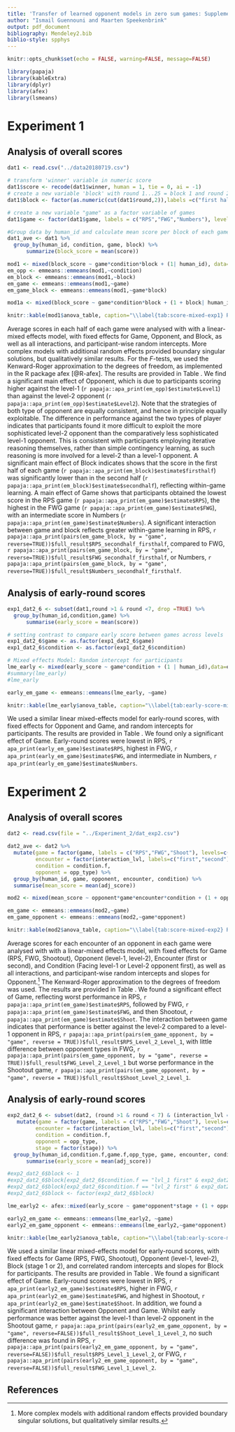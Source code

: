 ```yaml
---
title: 'Transfer of learned opponent models in zero sum games: Supplementary Information'
author: "Ismail Guennouni and Maarten Speekenbrink"
output: pdf_document
bibliography: Mendeley2.bib
biblio-style: spphys
---
```


```r
knitr::opts_chunk$set(echo = FALSE, warning=FALSE, message=FALSE)
```

```r
library(papaja)
library(kableExtra)
library(dplyr)
library(afex)
library(lsmeans)

```

# Experiment 1

## Analysis of overall scores

```r
dat1 <- read.csv("../data20180719.csv") 

# transform 'winner' variable in numeric score
dat1$score <- recode(dat1$winner, human = 1, tie = 0, ai = -1)
# create a new variable 'block' with round 1...25 = block 1 and round 26...50 as block 2
dat1$block <- factor(as.numeric(cut(dat1$round,2)),labels =c("first half", "second half"))

# create a new variable "game" as a factor variable of games
dat1$game <- factor(dat1$game, labels = c("RPS","FWG","Numbers"), levels=c("rps","fwg","numbers"))

#Group data by human_id and calculate mean score per block of each game.
dat1_ave <- dat1 %>% 
  group_by(human_id, condition, game, block) %>% 
      summarize(block_score = mean(score))

mod1 <- mixed(block_score ~ game*condition*block + (1| human_id), data=dat1_ave, type = 3, method = "KR")
em_opp <- emmeans::emmeans(mod1,~condition)
em_block <- emmeans::emmeans(mod1,~block)
em_game <- emmeans::emmeans(mod1,~game)
em_game_block <- emmeans::emmeans(mod1,~game*block)

mod1a <- mixed(block_score ~ game*condition*block + (1 + block| human_id), data=dat1_ave, type = 3, method = "KR")
```

```r
knitr::kable(mod1$anova_table, caption="\\label{tab:score-mixed-exp1} Results from linear mixed-effects model for overall score by Opponent, Game, and Block in Experiment 1.", booktabs=TRUE, digits=c(0,0,2,3), linesep="")
```

Average scores in each half of each game were analysed with with a linear-mixed effects model, with fixed effects for Game, Opponent, and Block, as well as all interactions, and participant-wise random intercepts. More complex models with additional random effects provided boundary singular solutions, but qualitatively similar results. For the $F$-tests, we used the Kenward-Roger approximation to the degrees of freedom, as implemented in the R package afex [@R-afex]. The results are provided in Table \ref{tab:score-mixed-exp1}. We find a significant main effect of Opponent, which is due to participants scoring higher against the level-1 (`r papaja::apa_print(em_opp)$estimate$Level1`) than against the level-2 opponent (`r papaja::apa_print(em_opp)$estimate$Level2`). Note that the strategies of both type of opponent are equally consistent, and hence in principle equally exploitable. The difference in performance against the two types of player indicates that participants found it more difficult to exploit the more sophisticated level-2 opponent than the comparatively less sophisticated level-1 opponent. This is consistent with participants employing iterative reasoning themselves, rather than simple contingency learning, as such reasoning is more involved for a level-2 than a level-1 opponent. A significant main effect of Block indicates shows that the score in the first half of each game (`r papaja::apa_print(em_block)$estimate$firsthalf`) was significantly lower than in the second half (`r papaja::apa_print(em_block)$estimate$secondhalf`), reflecting within-game learning. A main effect of Game shows that participants obtained the lowest score in the RPS game (`r papaja::apa_print(em_game)$estimate$RPS`), the highest in the FWG game (`r papaja::apa_print(em_game)$estimate$FWG`), with an intermediate score in Numbers (`r papaja::apa_print(em_game)$estimate$Numbers`). A significant interaction between game and block reflects greater within-game learning in RPS, `r papaja::apa_print(pairs(em_game_block, by = "game", reverse=TRUE))$full_result$RPS_secondhalf_firsthalf`, compared to FWG, `r papaja::apa_print(pairs(em_game_block, by = "game", reverse=TRUE))$full_result$FWG_secondhalf_firsthalf`, or Numbers, `r papaja::apa_print(pairs(em_game_block, by = "game", reverse=TRUE))$full_result$Numbers_secondhalf_firsthalf`.

## Analysis of early-round scores

```r
exp1_dat2_6 <- subset(dat1,round >1 & round <7, drop =TRUE) %>% 
  group_by(human_id,condition,game) %>% 
      summarise(early_score = mean(score))

# setting contrast to compare early score between games across levels 
exp1_dat2_6$game <- as.factor(exp1_dat2_6$game)
exp1_dat2_6$condition <- as.factor(exp1_dat2_6$condition)

# Mixed effects Model: Random intercept for participants
lme_early <- mixed(early_score ~ game*condition + (1 | human_id),data=exp1_dat2_6,type = 3, method = "KR")
#summary(lme_early)
#lme_early

early_em_game <- emmeans::emmeans(lme_early, ~game)
```

```r
knitr::kable(lme_early$anova_table, caption="\\label{tab:early-score-mixed-exp1} Results from linear mixed-effects model for early (round 2-6) score by Opponent and Game in Experiment 1.", booktabs=TRUE, digits=c(0,0,2,3), linesep="")
```

We used a similar linear mixed-effects model for early-round scores, with fixed effects for Opponent and Game, and random intercepts for participants. The results are provided in Table \ref{tab:early-score-mixed-exp1}. We found only a significant effect of Game. Early-round scores were lowest in RPS, `r apa_print(early_em_game)$estimate$RPS`, highest in FWG, `r apa_print(early_em_game)$estimate$FWG`, and intermediate in Numbers,  `r apa_print(early_em_game)$estimate$Numbers`.

# Experiment 2

## Analysis of overall scores

```r
dat2 <- read.csv(file = "../Experiment_2/dat_exp2.csv")

dat2_ave <- dat2 %>%
  mutate(game = factor(game, labels = c("RPS","FWG","Shoot"), levels=c("rps","fwg","shootout")),
         encounter = factor(interaction_lvl, labels=c("first","second"), levels=c("first interaction","second interaction")),
         condition = condition.f,
         opponent = opp_type) %>%
  group_by(human_id, game, opponent, encounter, condition) %>% 
  summarise(mean_score = mean(adj_score))

mod2 <- mixed(mean_score ~ opponent*game*encounter*condition + (1 + opponent| human_id),data=dat2_ave, type = 3, method = "KR")

em_game <- emmeans::emmeans(mod2,~game)
em_game_opponent <- emmeans::emmeans(mod2,~game*opponent)

```

```r
knitr::kable(mod2$anova_table, caption="\\label{tab:score-mixed-exp2} Results from linear mixed-effects model for overall score by Opponent, Game, Encounter, and Condition in Experiment 2.", booktabs=TRUE, digits=c(0,0,2,3), linesep="")
```

Average scores for each encounter of an opponent in each game were analysed with with a linear-mixed effects model, with fixed effects for Game (RPS, FWG, Shootout), Opponent (level-1, level-2), Encounter (first or second), and Condition (Facing level-1 or Level-2 opponent first), as well as all interactions, and participant-wise random intercepts and slopes for Opponent.^[More complex models with additional random effects provided boundary singular solutions, but qualitatively similar results.] The Kenward-Roger approximation to the degrees of freedom was used. The results are provided in Table \ref{tab:score-mixed-exp2}. We found a significant effect of Game, reflecting worst performance in RPS, `r papaja::apa_print(em_game)$estimate$RPS`, followed by FWG, `r papaja::apa_print(em_game)$estimate$FWG`, and then Shootout, `r papaja::apa_print(em_game)$estimate$Shoot`. The interaction between game indicates that performance is better against the level-2 compared to a level-1 opponent in RPS, `r papaja::apa_print(pairs(em_game_opponent, by = "game", reverse = TRUE))$full_result$RPS_Level_2_Level_1`, with little difference between opponent types in FWG, `r papaja::apa_print(pairs(em_game_opponent, by = "game", reverse = TRUE))$full_result$FWG_Level_2_Level_1` but worse performance in the Shootout game, `r papaja::apa_print(pairs(em_game_opponent, by = "game", reverse = TRUE))$full_result$Shoot_Level_2_Level_1`. 

## Analysis of early-round scores

```r
exp2_dat2_6 <- subset(dat2, (round >1 & round < 7) & (interaction_lvl == "first interaction" ), drop =TRUE) %>%
   mutate(game = factor(game, labels = c("RPS","FWG","Shoot"), levels=c("rps","fwg","shootout")),
         encounter = factor(interaction_lvl, labels=c("first","second"), levels=c("first interaction","second interaction")),
         condition = condition.f,
         opponent = opp_type, 
         stage = factor(stage)) %>%
  group_by(human_id,condition.f,game.f,opp_type, game, encounter, condition, opponent, stage) %>%
      summarise(early_score = mean(adj_score))

#exp2_dat2_6$block <- 1
#exp2_dat2_6$block[exp2_dat2_6$condition.f == "lvl_1 first" & exp2_dat2_6$opp_type == "Level_2"] <- 2
#exp2_dat2_6$block[exp2_dat2_6$condition.f == "lvl_2 first" & exp2_dat2_6$opp_type == "Level_1"] <- 2
#exp2_dat2_6$block <- factor(exp2_dat2_6$block)

lme_early2 <- afex::mixed(early_score ~ game*opponent*stage + (1 + opponent| human_id), data=exp2_dat2_6, type = 3, method = "KR")

early2_em_game <- emmeans::emmeans(lme_early2, ~game)
early2_em_game_opponent <- emmeans::emmeans(lme_early2,~game*opponent)
```

```r
knitr::kable(lme_early2$anova_table, caption="\\label{tab:early-score-mixed-exp2} Results from linear mixed-effects model for early (round 2-6) score by Opponent and Game in Experiment 2.", booktabs=TRUE, digits=c(0,0,2,3), linesep="")
```

We used a similar linear mixed-effects model for early-round scores, with fixed effects for Game (RPS, FWG, Shootout), Opponent (level-1, level-2), Block (stage 1 or 2), and correlated random intercepts and slopes for Block for participants. The results are provided in Table \ref{tab:early-score-mixed-exp2}. We found a significant effect of Game. Early-round scores were lowest in RPS, `r apa_print(early2_em_game)$estimate$RPS`, higher in FWG, `r apa_print(early2_em_game)$estimate$FWG`, and highest in Shootout, `r apa_print(early2_em_game)$estimate$Shoot`. In addition, we found a significant interaction between Opponent and Game. Whilst early performance was better against the level-1 than level-2 opponent in the Shootout game, `r papaja::apa_print(pairs(early2_em_game_opponent, by = "game", reverse=FALSE))$full_result$Shoot_Level_1_Level_2`, no such difference was found in RPS, `r papaja::apa_print(pairs(early2_em_game_opponent, by = "game", reverse=FALSE))$full_result$RPS_Level_1_Level_2`, or FWG, `r papaja::apa_print(pairs(early2_em_game_opponent, by = "game", reverse=FALSE))$full_result$FWG_Level_1_Level_2`.

## References